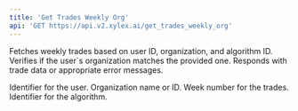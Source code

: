 ```yaml
---
title: 'Get Trades Weekly Org'
api: 'GET https://api.v2.xylex.ai/get_trades_weekly_org'
---
```




<Card title="Endpoint Description" icon="info" horizontal >Fetches weekly trades based on user ID, organization, and algorithm ID. Verifies if the user`s organization matches the provided one. Responds with trade data or appropriate error messages.</Card>





<ParamField query="user_id" type="String" required  children="A string representing the unique identifier for the user making the request.">
  Identifier for the user.
</ParamField>
<ParamField query="organization" type="String" required  children="A string representing the organization name or identifier to which the user belongs.">
  Organization name or ID.
</ParamField>
<ParamField query="week_nr" type="Option<i64>"  children="An optional 64-bit integer representing the specific week number for which trades are requested. Defaults to the current week if not provided.">
  Week number for the trades.
</ParamField>
<ParamField query="algorithm_id" type="String" required  children="A string representing the unique identifier for the algorithm associated with the trades.">
  Identifier for the algorithm.
</ParamField>









